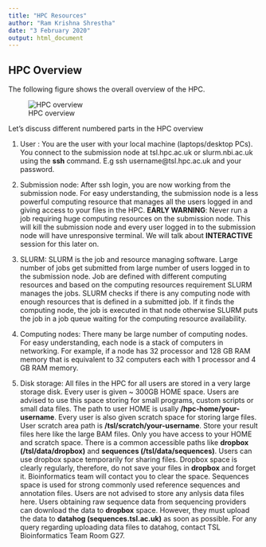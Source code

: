 ```yaml
---
title: "HPC Resources"
author: "Ram Krishna Shrestha"
date: "3 February 2020"
output: html_document
---
```


## HPC Overview

The following figure shows the overall overview of the HPC.

![HPC overview](/home/shrestha/SLURM_HPC_Training_Material/figures/hpc_overview.png "HPC overview")

Let's discuss different numbered parts in the HPC overview

1) User : You are the user with your local machine (laptops/desktop PCs). You connect to the submission node at tsl.hpc.ac.uk or slurm.nbi.ac.uk using the <strong>ssh</strong> command. E.g ssh username@tsl.hpc.ac.uk and your password.

2) Submission node: After ssh login, you are now working from the submission node. For easy understanding, the submission node is a less powerful computing resource that manages all the users logged in and giving access to your files in the HPC. <strong>EARLY WARNING</strong>: Never run a job requiring huge computing resources on the submission node. This will kill the submission node and every user logged in to the submission node will have unresponsive terminal. We will talk about <strong>INTERACTIVE</strong> session for this later on.

3) SLURM: SLURM is the job and resource managing software. Large number of jobs get submitted from large number of users logged in to the submission node. Job are defined with different computing resources and based on the computing resources requirement SLURM manages the jobs. SLURM checks if there is any computing node with enough resources that is defined in a submitted job. If it finds the computing node, the job is executed in that node otherwise SLURM puts the job in a job queue waiting for the computing resource availability.

4) Computing nodes: There many be large number of computing nodes. For easy understanding, each node is a stack of computers in networking. For example, if a node has 32 processor and 128 GB RAM memory that is equivalent to 32 computers each with 1 processor and 4 GB RAM memory.

5) Disk storage: All files in the HPC for all users are stored in a very large storage disk. Every user is given ~ 300GB HOME space. Users are advised to use this space storing for small programs, custom scripts or small data files. The path to user HOME is usally <strong>/hpc-home/your-username</strong>. Every user is also given scratch space for storing large files. User scratch area path is <strong>/tsl/scratch/your-username</strong>. Store your result files here like the large BAM files. Only you have access to your HOME and scratch space. There is a common accessible paths like <strong>dropbox (/tsl/data/dropbox)</strong> and <strong>sequences (/tsl/data/sequences)</strong>. Users can use dropbox space temporarily for sharing files. Dropbox space is clearly regularly, therefore, do not save your files in <strong>dropbox</strong> and forget it. Bioinformatics team will contact you to clear the space. <strongg>Sequences</strong> space is used for strong commonly used reference sequences and annotation files. Users are not advised to store any anlysis data files here. Users obtaining raw sequence data from sequencing providers can download the data to <strong>dropbox</strong> space. However, they must upload the data to <strong>datahog (sequences.tsl.ac.uk)</strong> as soon as possible. For any query regarding uploading data files to datahog, contact TSL Bioinformatics Team Room G27.
